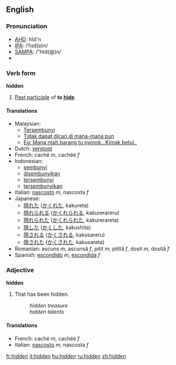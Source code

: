 ==English==
=== Pronunciation ===
*[[AHD]]: hĭd'n
*[[IPA]]: /ˈhɪd(ə)n/
*[[SAMPA]]: /"hId(@)n/
*{{audio|en-us-hidden.ogg|Audio (US)}}

=== Verb form ===
'''hidden'''

#[[Past participle]] of '''to [[hide]]'''.

==== Translations ====
*Malaysian:
** [[Tersembunyi]]
** [[Tidak dapat dicari di mana-mana pun]]
** [[Eg: Mana ntah barang tu nyorok.. Kimak betul..]]
*Dutch: [[verstopt]]
*French: caché ''m'', cachée ''f''
*Indonesian: 
** [[sembunyi]]
** [[sembunyi|disembunyikan]]
** [[sembunyi|tersembunyi]]
** [[sembunyi|tersembunyikan]]
*Italian: [[nascosto]] ''m'', nascosta ''f''
*Japanese:
** [[隠れた]] ([[かくれた]], kakureta)
** [[隠れられる]] ([[かくれられる]], kakurerareru)
** [[隠れられた]] ([[かくれられた]], kakurerareta)
** [[隠した]] ([[かくした]], kakushita)
** [[隠される]] ([[かくされる]], kakusareru)
** [[隠された]] ([[かくされた]], kakusareta)
*Romanian: ascuns ''m'', ascunsă ''f'', pitit ''m'', pitită ''f'', dosit ''m'', dosită ''f''
*Spanish: [[escondido]] ''m'', [[escondida]] ''f''

===Adjective===
'''hidden'''

#That has been hidden.
#:''hidden treasure''
#:''hidden talents''

====Translations====
*French: caché ''m'', cachée ''f''
*Italian: [[nascosto]] ''m'', nascosta ''f''

[[fr:hidden]]
[[it:hidden]]
[[hu:hidden]]
[[ru:hidden]]
[[zh:hidden]]